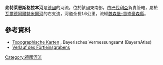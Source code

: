 {{No footnotes|time=2020-12-06T03:59:09+00:00}}
{{Coord|49.12641|N|10.71771|E|display=title}}
'''弗特萊恩斯格拉本河'''是[[德國|德國]]的河流，位於該國東南部，由[[巴伐利亞|巴伐利亞]]負責管轄，屬於[[瓦爾德阿爾特米爾河|瓦爾德阿爾特米爾河]]的右支流，河道全長1.6公里，流經[[魏森堡-貢岑豪森縣|魏森堡-貢岑豪森縣]]。

==參考資料==
* [http://geoportal.bayern.de/bayernatlas/?x=2RgYT2iGt9hGht0RHc3xiDib3o8*xpn8asNoYyKBuMIutXVD2S2N6b29IcYLbSYqSACNyfbOxMkZNucFaBtGHUOuuEbuVZGy9wDE9J*h3ag&X=5444182.25&Y=4405617.67&zoom=11&lang=de&topic=bvv&bgLayer=tk&catalogNodes=122,1 Topographische Karten] {{Wayback|url=http://geoportal.bayern.de/bayernatlas/?x=2RgYT2iGt9hGht0RHc3xiDib3o8*xpn8asNoYyKBuMIutXVD2S2N6b29IcYLbSYqSACNyfbOxMkZNucFaBtGHUOuuEbuVZGy9wDE9J*h3ag&X=5444182.25&Y=4405617.67&zoom=11&lang=de&topic=bvv&bgLayer=tk&catalogNodes=122,1 |date=20160304111238 }}, Bayerisches Vermessungsamt (BayernAtlas)
* [http://geoportal.bayern.de/bayernatlas/?x=2RgYT2iGt9hGht0RHc3xiDib3o8*xpn8asNoYyKBuMIutXVD2S2N6b29IcYLbSYqSACNyfbOxMkZNucFaBtGHUOuuEbuVZGy9wDE9J*h3ag&X=5444182.25&Y=4405617.67&zoom=11&lang=de&topic=bvv&bgLayer=tk&catalogNodes=122,1 Verlauf des Förtleinsgrabens] {{Wayback|url=http://geoportal.bayern.de/bayernatlas/?x=2RgYT2iGt9hGht0RHc3xiDib3o8*xpn8asNoYyKBuMIutXVD2S2N6b29IcYLbSYqSACNyfbOxMkZNucFaBtGHUOuuEbuVZGy9wDE9J*h3ag&X=5444182.25&Y=4405617.67&zoom=11&lang=de&topic=bvv&bgLayer=tk&catalogNodes=122,1 |date=20160304111238 }}

{{Germany-geo-stub}}
[[Category:德國河流|Category:德國河流]]